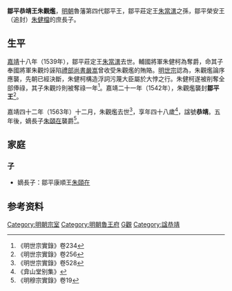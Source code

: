 '''鄒平恭靖王朱觀爁'''{{BD|1516年||1563年|catIdx=Z朱}}，[[明朝|明朝]]魯藩第四代鄒平王，鄒平莊定王[[朱當潩|朱當潩]]之孫，鄒平榮安王（追封）[[朱健檔|朱健檔]]的庶長子。

==生平==
[[嘉靖|嘉靖]]十八年（1539年），鄒平莊定王[[朱當潩|朱當潩]]去世。輔國將軍朱健柯為奪爵，命其子奉國將軍朱觀炩誣陷[[禮部尚書|禮部尚書]][[嚴嵩|嚴嵩]]曾收受朱觀爁的賄賂。[[明世宗|明世宗]]認為，朱觀爁論序應襲，先朝已經決斷，朱健柯構造浮詞污蔑大臣屬於大悖之行。朱健柯遂被削奪全部俸祿，其子朱觀炩則被奪祿一年<ref>《明世宗實錄》卷234</ref>。嘉靖二十一年（1542年），朱觀爁襲封'''鄒平王'''<ref name=s56>《明世宗實錄》卷256</ref>。

嘉靖四十二年（1563年）十二月，朱觀爁去世<ref>《明世宗實錄》卷528</ref>，享年四十八歲<ref>《弇山堂别集》</ref>，諡號'''恭靖'''。五年後，嫡長子[[朱頤在|朱頤在]]襲爵<ref>《明穆宗實錄》卷19</ref>。

==家庭==
===子===
*嫡長子：鄒平康順王[[朱頤在|朱頤在]]

==参考资料==
{{reflist|3}}

{{s-start}}
{{s-bef|before=祖莊定王[[朱當潩|朱當潩]]}}
{{s-ttl|title=[[明朝藩王列表_(魯王系)#鄒平國|明鄒平國國王]]|years=1542年－1563年}}
{{s-aft|after=子康順王[[朱頤在|朱頤在]]}}
{{end}}

[[Category:明朝宗室|Category:明朝宗室]]
[[Category:明朝魯王府|Category:明朝魯王府]]
[[Category:朱姓|G觀]]
[[Category:諡恭靖|Category:諡恭靖]]